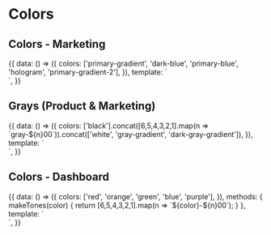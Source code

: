 
<Meta title="Styles/Colors" />

# Colors

## Colors - Marketing
<Preview>
  <Story name="Colors - Marketing">
    {{
      data: () => ({
        colors: ['primary-gradient', 'dark-blue', 'primary-blue', 'hologram', 'primary-gradient-2'],
      }),
      template: `
        <div class="py-16 flex justify-center space-x-2">
          <div
            v-for="color in colors"
            v-tooltip.bottom="\`bg-\${color}\`"
            :class="\`w-16 h-12 rounded bg-\${color} border border-gray-300\`"
          />
        </div>
      `,
    }}
  </Story>
</Preview>

## Grays (Product & Marketing)
<Preview>
  <Story name="Grays (Product & Marketing)">
    {{
      data: () => ({
        colors: ['black'].concat([6,5,4,3,2,1].map(n => `gray-${n}00`)).concat(['white', 'gray-gradient', 'dark-gray-gradient']),
      }),
      template: `
        <div class="py-16 flex justify-center space-x-2">
          <div
            v-for="color in colors"
            v-tooltip.bottom="\`bg-\${color}\`"
            :class="\`w-16 h-12 rounded bg-\${color} border border-gray-300\`"
          />
        </div>
      `,
    }}
  </Story>
</Preview>

## Colors - Dashboard
<Preview>
  <Story name="Colors - Dashboard">
    {{
      data: () => ({
        colors: ['red', 'orange', 'green', 'blue', 'purple'],
      }),
      methods: {
        makeTones(color) {
          return [6,5,4,3,2,1].map(n => `${color}-${n}00`);
        }
      },
      template: `
        <div class="py-16 space-y-2">
          <div v-for="color in colors" class="flex justify-center space-x-2">
            <div
              v-for="tone in makeTones(color)"
              v-tooltip.bottom="\`bg-\${tone}\`"
              :class="\`w-16 h-12 rounded bg-\${tone} border border-gray-300\`"
            />
          </div>
        </div>
      `,
    }}
  </Story>
</Preview>
